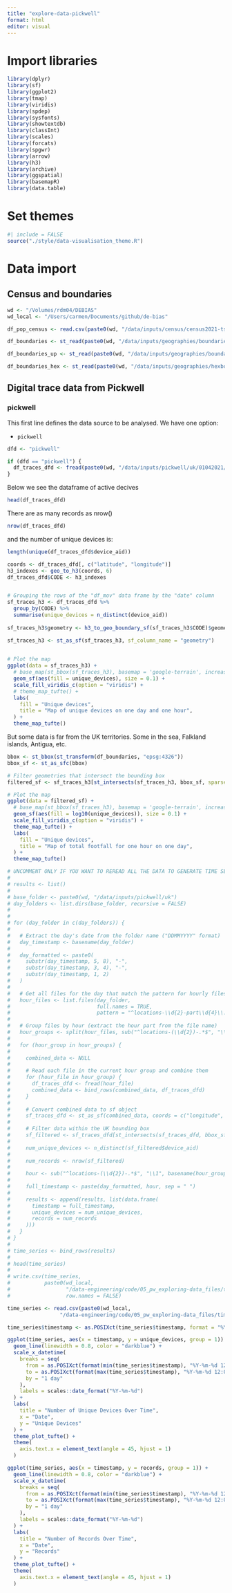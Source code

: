 ```yaml
---
title: "explore-data-pickwell"
format: html
editor: visual
---
```


# Import libraries

```r
library(dplyr)
library(sf)
library(ggplot2)
library(tmap)
library(viridis)
library(spdep)
library(sysfonts)
library(showtextdb)
library(classInt)
library(scales)
library(forcats)
library(spgwr)
library(arrow)
library(h3)
library(archive)
library(ggspatial)
library(basemapR)
library(data.table)
```

# Set themes

```r
#| include = FALSE
source("./style/data-visualisation_theme.R")
```

# Data import

## Census and boundaries

```r
wd <- "/Volumes/rdm04/DEBIAS"
wd_local <- "/Users/carmen/Documents/github/de-bias"

```

```r
df_pop_census <- read.csv(paste0(wd, "/data/inputs/census/census2021-ts/census2021-ts001/census2021-ts001-ltla.csv")) %>% select(date, geography, geography.code, Residence.type..Total..measures..Value) %>% rename("code" = "geography.code", "name" = "geography", "pop" = "Residence.type..Total..measures..Value")

df_boundaries <- st_read(paste0(wd, "/data/inputs/geographies/boundaries/LAD_Dec_2021_GB_BFC_2022.gpkg")) %>% select(LAD21CD, SHAPE) %>% rename("code" = "LAD21CD")

df_boundaries_up <- st_read(paste0(wd, "/data/inputs/geographies/boundaries/RGN_Dec_2021_EN_BFC_2022.gpkg")) %>% st_simplify(preserveTopology = FALSE, dTolerance = 1000)

df_boundaries_hex <- st_read(paste0(wd, "/data/inputs/geographies/hexboundaries/uk-local-authority-districts-2021.geojson")) %>% st_transform(st_crs(df_boundaries_up)) %>% rename("code" = "id")
```

## Digital trace data from Pickwell

### pickwell

This first line defines the data source to be analysed. We have one option:

-   `pickwell`

```r
dfd <- "pickwell"
```

```r
if (dfd == "pickwell") {
  df_traces_dfd <- fread(paste0(wd, "/data/inputs/pickwell/uk/01042021/locations-09-part0000.csv.gz"))
} 
```

Below we see the dataframe of active decives

```r
head(df_traces_dfd)
```

There are as many records as nrow()

```r
nrow(df_traces_dfd)
```

and the number of unique devices is:

```r
length(unique(df_traces_dfd$device_aid))


```

```r

coords <- df_traces_dfd[, c("latitude", "longitude")]
h3_indexes <- geo_to_h3(coords, 6)
df_traces_dfd$CODE <- h3_indexes


# Grouping the rows of the "df_mov" data frame by the "date" column
sf_traces_h3 <- df_traces_dfd %>%
  group_by(CODE) %>%
  summarise(unique_devices = n_distinct(device_aid)) 
  
sf_traces_h3$geometry <- h3_to_geo_boundary_sf(sf_traces_h3$CODE)$geometry

sf_traces_h3 <- st_as_sf(sf_traces_h3, sf_column_name = "geometry")
  
```

```r
# Plot the map
ggplot(data = sf_traces_h3) +
  # base_map(st_bbox(sf_traces_h3), basemap = 'google-terrain', increase_zoom = 2) +
  geom_sf(aes(fill = unique_devices), size = 0.1) +    
  scale_fill_viridis_c(option = "viridis") + 
  # theme_map_tufte() +               
  labs(
    fill = "Unique devices",               
    title = "Map of unique devices on one day and one hour",
  ) +
  theme_map_tufte()


```

But some data is far from the UK territories. Some in the sea, Falkland islands, Antigua, etc.

```r
bbox <- st_bbox(st_transform(df_boundaries, "epsg:4326"))
bbox_sf <- st_as_sfc(bbox)
```

```r
# Filter geometries that intersect the bounding box
filtered_sf <- sf_traces_h3[st_intersects(sf_traces_h3, bbox_sf, sparse = FALSE), ]

```

```r
# Plot the map
ggplot(data = filtered_sf) +
  # base_map(st_bbox(sf_traces_h3), basemap = 'google-terrain', increase_zoom = 2) +
  geom_sf(aes(fill = log10(unique_devices)), size = 0.1) +    
  scale_fill_viridis_c(option = "viridis") + 
  theme_map_tufte() +               
  labs(
    fill = "Unique devices",               
    title = "Map of total footfall for one hour on one day",
  ) +
  theme_map_tufte()
```

```r
# UNCOMMENT ONLY IF YOU WANT TO REREAD ALL THE DATA TO GENERATE TIME SERIES - TAKES LONG
# 
# results <- list()
# 
# base_folder <- paste0(wd, "/data/inputs/pickwell/uk")  
# day_folders <- list.dirs(base_folder, recursive = FALSE)  
# 
# 
# for (day_folder in c(day_folders)) {
#   
#   # Extract the day's date from the folder name ("DDMMYYYY" format)
#   day_timestamp <- basename(day_folder)  
# 
#   day_formatted <- paste0(
#     substr(day_timestamp, 5, 8), "-",
#     substr(day_timestamp, 3, 4), "-",
#     substr(day_timestamp, 1, 2)
#   )
# 
#   # Get all files for the day that match the pattern for hourly files
#   hour_files <- list.files(day_folder,
#                            full.names = TRUE,
#                            pattern = "^locations-\\d{2}-part\\d{4}\\.csv\\.gz$")
# 
#   # Group files by hour (extract the hour part from the file name)
#   hour_groups <- split(hour_files, sub("^locations-(\\d{2})-.*$", "\\1", basename(hour_files)))
#   
#   for (hour_group in hour_groups) {
#     
#     combined_data <- NULL
#     
#     # Read each file in the current hour group and combine them
#     for (hour_file in hour_group) {
#       df_traces_dfd <- fread(hour_file)
#       combined_data <- bind_rows(combined_data, df_traces_dfd)
#     }
# 
#     # Convert combined data to sf object 
#     sf_traces_dfd <- st_as_sf(combined_data, coords = c("longitude", "latitude"), crs = 4326)
# 
#     # Filter data within the UK bounding box
#     sf_filtered <- sf_traces_dfd[st_intersects(sf_traces_dfd, bbox_sf, sparse = FALSE), ]
# 
#     num_unique_devices <- n_distinct(sf_filtered$device_aid)
#     
#     num_records <- nrow(sf_filtered)
# 
#     hour <- sub("^locations-(\\d{2})-.*$", "\\1", basename(hour_group[[1]]))
# 
#     full_timestamp <- paste(day_formatted, hour, sep = " ")
# 
#     results <- append(results, list(data.frame(
#       timestamp = full_timestamp,
#       unique_devices = num_unique_devices,
#       records = num_records
#     )))
#   }
# }
# 
# time_series <- bind_rows(results)
# 
# head(time_series)
# 
# write.csv(time_series, 
#           paste0(wd_local,
#                  "/data-engineering/code/05_pw_exploring-data_files/time_series.csv"), 
#                  row.names = FALSE)
```

```r
time_series <- read.csv(paste0(wd_local,
                 "/data-engineering/code/05_pw_exploring-data_files/time_series.csv"))

time_series$timestamp <- as.POSIXct(time_series$timestamp, format = "%Y-%m-%d %H")
```

```r


ggplot(time_series, aes(x = timestamp, y = unique_devices, group = 1)) +
  geom_line(linewidth = 0.8, color = "darkblue") +  
  scale_x_datetime(
    breaks = seq(
      from = as.POSIXct(format(min(time_series$timestamp), "%Y-%m-%d 12:00:00")),
      to = as.POSIXct(format(max(time_series$timestamp), "%Y-%m-%d 12:00:00")),
      by = "1 day"
    ),
    labels = scales::date_format("%Y-%m-%d")  
  ) +
  labs(
    title = "Number of Unique Devices Over Time",
    x = "Date",
    y = "Unique Devices"
  ) +
  theme_plot_tufte() +  
  theme(
    axis.text.x = element_text(angle = 45, hjust = 1)
  )


```

```r


ggplot(time_series, aes(x = timestamp, y = records, group = 1)) +
  geom_line(linewidth = 0.8, color = "darkblue") +  
  scale_x_datetime(
    breaks = seq(
      from = as.POSIXct(format(min(time_series$timestamp), "%Y-%m-%d 12:00:00")),
      to = as.POSIXct(format(max(time_series$timestamp), "%Y-%m-%d 12:00:00")),
      by = "1 day"
    ),
    labels = scales::date_format("%Y-%m-%d")  
  ) +
  labs(
    title = "Number of Records Over Time",
    x = "Date",
    y = "Records"
  ) +
  theme_plot_tufte() +  
  theme(
    axis.text.x = element_text(angle = 45, hjust = 1)
  )

```
